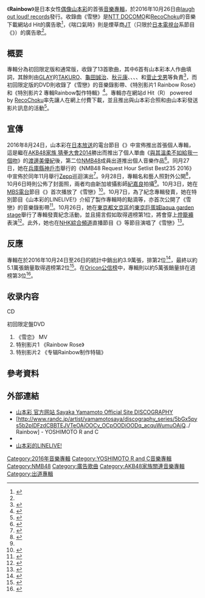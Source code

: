 {{Infobox Album
| Name           = Rainbow
| Type           = [[錄音室專輯|錄音室專輯]]
| Artist         = [[山本彩|山本彩]]
| Released       = 2016年10月26日
| Recorded       = 2016年
| Genre          = [[J-POP|J-POP]]
| Length         = 
| Label          = [[YOSHIMOTO_R_and_C|laugh out loud! records]]
| Producer       = [[龜田誠治|龜田誠治]]
| Reviews        = 
| Chart position = 
* [[告示牌_(雜誌)|Billboard JAPAN Top Albums Sales]]週榜第2名<ref>{{Cite news|url=http://www.billboard-japan.com/d_news/detail/43735/2|language=ja|script-title=ja:【ビルボード】嵐『Are You Happy?』650,352枚売り上げ、アルバム・セールス1位|newspaper=Billboard JAPAN|publisher=Hanshin Contents Link Corporation , PLANTECH Co.,Ltd. & Prometheus Global Media, LLC.|date=2016-10-31|accessdate=2016-11-01|archive-date=2016-11-03|archive-url=https://web.archive.org/web/20161103093109/http://www.billboard-japan.com/d_news/detail/43735/2|dead-url=no}}</ref>
* [[Oricon公信榜|Oricon]]专辑週榜第3名<ref>{{Cite news|url=http://www.ro69.jp/news/detail/150798|language=ja|script-title=ja:嵐、最新作『Are You Happy?』がオリコン初登場1位！|newspaper=RO69|publisher=rockin'on holdings|date=2016-11-01|accessdate=2016-11-01|archive-date=2016-11-03|archive-url=https://web.archive.org/web/20161103233813/http://www.ro69.jp/news/detail/150798|dead-url=no}}</ref>
| Certification  = 
| Last album     = -
| This album     = 《'''Rainbow'''》<br />（2016年）
| Next album     = 《[[identity_(山本彩專輯)|identity]]》<br />（2017年）
| Misc           = 
| EAN            = 
| Tracklist      = 
}}
《'''Rainbow'''》是日本女性[[日本偶像|偶像]][[山本彩|山本彩]]的首張[[音樂專輯|音樂專輯]]，於2016年10月26日由[[YOSHIMOTO_R_and_C|laugh out loud! records]]發行。收錄曲《雪戀》是[[NTT_DOCOMO|NTT DOCOMO]]和[[RecoChoku|RecoChoku]]的音樂下載網站d Hit的廣告歌<ref>{{Cite web|url=http://www.yamamotosayaka.jp/news/?id=20|language=ja|script-title=ja:山本彩 1stソロアルバム「Rainbow」の中から「雪恋」が、dヒッツCMタイアップに決定|work=山本彩 官方网站 Yamamoto Sayaka Official Site|date=2016-10-19|accessdate=2016-10-19|archive-date=2016-10-20|archive-url=https://web.archive.org/web/20161020040349/http://www.yamamotosayaka.jp/news/?id=20|dead-url=no}}</ref>，《喘口氣時》則是煙草商[[日本煙草產業公司|JT]]（只限於[[日本電視台|日本電視台]]系節目《{{Link-ja|另一天空|アナザースカイ}}》）的廣告歌<ref name="山本彩、ソロ初アルバム収録曲&ジャケ写公開"/>。

== 概要 ==
專輯分為初回限定版和通常版，收錄了13首歌曲，其中6首有山本彩本人作曲填詞，其餘則由[[GLAY|GLAY]]的[[TAKURO|TAKURO]]、[[龜田誠治|龜田誠治]]、[[秋元康|秋元康]]、{{Link-ja|石渡淳治|いしわたり淳治}}、{{Link-ja|百田留衣|百田留衣}}、{{Link-ja|蔦谷好位置|蔦谷好位置}}、{{Link-ja|生澤佑一|生沢佑一}}和[[菅止戈男|菅止戈男]]等負責<ref name="山本彩、ソロ初アルバム収録曲&ジャケ写公開">{{cite web |url=http://www.oricon.co.jp/news/2079591/full/ |language=ja |script-title=ja:山本彩、ソロ初アルバム収録曲&ジャケ写公開 |publisher=Oricon |date=2016-10-06 |accessdate=2016-11-02 |archive-date=2016-10-09 |archive-url=https://web.archive.org/web/20161009150318/http://www.oricon.co.jp/news/2079591/full/ |dead-url=no }}</ref>，而初回限定版的DVD則收錄了《雪戀》的音樂錄影帶、《特別影片1 Rainbow Rose》和《特別影片2 專輯Rainbow製作特輯》<ref>{{cite web |url=http://yamamotosayaka.jp/index.php#discographyArea |language=ja |script-title=ja:Rainbow |publisher=[[YOSHIMOTO_R_and_C|laugh out loud! records]] |accessdate=2016-11-02 |archive-date=2016-10-31 |archive-url=https://web.archive.org/web/20161031112319/http://yamamotosayaka.jp/index.php#discographyArea |dead-url=no }}</ref>。專輯亦在網站d Hit（R） powered by [[RecoChoku|RecoChoku]]率先讓人在網上付費下載，並且推出與山本彩合照和由山本彩發送影片訊息的活動<ref>{{cite web |url=http://realsound.jp/2016/10/post-9792.html |language=ja |script-title=ja:山本彩、「d ヒッツ」にてアルバム『Rainbow』全曲先行配信スタート　“山本彩と会える”企画も |publisher=RealSound |date=2016-10-20 |accessdate=2016-11-02 |archive-date=2016-11-04 |archive-url=https://web.archive.org/web/20161104003404/http://realsound.jp/2016/10/post-9792.html |dead-url=no }}</ref>。

==宣傳==
2016年8月24日，山本彩在[[日本放送|日本放送]]的電台節目《{{link-ja|AKB48的All Night Nippon|AKB48のオールナイトニッポン}}》中宣佈推出首張個人專輯，這是繼在[[AKB48家族_猜拳大會2014|AKB48家族 猜拳大會2014]]勝出而推出了個人單曲《[[與其溫柔不如給我一個吻|與其溫柔不如給我一個吻]]》的[[渡邊美優紀|渡邊美優紀]]後，第二位[[NMB48|NMB48]]成員出道推出個人音樂作品<ref>{{Cite news|url=http://www.oricon.co.jp/news/2077293/full/|language=ja|script-title=ja:NMB山本彩、10・26ソロデビュー 亀田誠治・TAKURO・スガシカオら参加|newspaper=ORICON STYLE|publisher=oricon ME|date=2016-08-25|accessdate=2016-10-02|archive-date=2016-10-19|archive-url=https://web.archive.org/web/20161019094004/http://www.oricon.co.jp/news/2077293/full/|dead-url=no}}</ref>。同月27日，她在[[兵庫縣|兵庫縣]][[神戶市|神戶市]]{{Link-ja|世界紀念廳|ワールド記念ホール}}舉行的《NMB48 Request Hour Setlist Best235 2016》中宣佈於同年11月舉行[[Zepp|Zepp]]巡迴演出<ref>{{cite web |url=http://www.oricon.co.jp/news/2077544/full/ |language=ja |script-title=ja:さや姉、初ソロツアー決定「夢にまで見た日々」 |publisher=[[Oricon|Oricon]] |date=2016-08-25 |accessdate=2016-11-02 |archive-date=2016-09-11 |archive-url=https://web.archive.org/web/20160911151822/http://www.oricon.co.jp/news/2077544/full/ |dead-url=no }}</ref>。9月28日，專輯名和藝人照對外公開<ref name="photo">{{Cite news|url=https://deview.co.jp/News?am_article_id=2079131|language=ja|script-title=ja:山本彩、ソロデビュー作のアーティスト写真解禁 レスリー・キーと再タッグ|date=2016-09-28|accessdate=2016-10-02|newspaper=Deview|publisher=oricon ME|archive-date=2019-02-17|archive-url=https://web.archive.org/web/20190217171413/https://deview.co.jp/News?am_article_id=2079131|dead-url=no}}</ref>，10月6日時則公佈了封面照，兩者均由新加坡攝影師[[紀嘉良|紀嘉良]]拍攝<ref name="山本彩、ソロ初アルバム収録曲&ジャケ写公開"/>。10月3日，她在[[MBS電台|MBS電台]]節目《{{Link-ja|正在做appeal!|アッパレやってまーす!}}》首次播放了《雪戀》<ref>{{Cite web|url=http://yamamotosayaka.jp/news/?id=12|language=ja|script-title=ja:10/3（月）ソロアルバム『Rainbow』より「雪恋」がMBSラジオ「アッパレやってまーす！」で初解禁されました。|work=山本彩 官方网站 Sayaka Yamamoto Official Site|publisher=|date=2016-10-03|accessdate=2016-10-07|archive-date=2016-10-09|archive-url=https://web.archive.org/web/20161009145102/http://yamamotosayaka.jp/news/?id=12|dead-url=no}}</ref>。10月7日，為了紀念專輯發賣，她在{{Link-ja|LINE LIVE|LINE LIVE}}特別節目《山本彩的LINELIVE!》介紹了製作專輯時的點滴等，亦首次公開了《雪戀》的音樂錄影帶<ref>{{Cite web|url=http://lineblog.me/livepress/archives/11811723.html|language=ja|script-title=ja:山本彩、ソロデビューアルバムの制作秘話を披露「このアルバムで皆さんの心を“彩って”いけたら」|work=LIVE PRESS 官方博客|publisher=LINE|date=2016-10-13|accessdate=2016-10-21|archive-date=2016-10-21|archive-url=https://web.archive.org/web/20161021200121/http://lineblog.me/livepress/archives/11811723.html|dead-url=no}}</ref>。10月26日，她在[[東京都|東京都]][[文京區|文京區]]的[[東京巨蛋城|東京巨蛋城laqua garden stage]]舉行了專輯發賣紀念活動，並且揚言假如取得週榜第1位，將會穿上[[燈籠褲|燈籠褲]]表演<ref>{{cite web |url=http://www.oricon.co.jp/news/2080543/full/ |language=ja |script-title=ja:山本彩、ソロ初アルバム1位でブルマ公演を約束 アイドル卒業は「まだ大丈夫」 |publisher=Oricon |date=2016-10-26 |accessdate=2016-11-02 |archive-date=2016-11-01 |archive-url=https://web.archive.org/web/20161101043051/http://www.oricon.co.jp/news/2080543/full/ |dead-url=no }}</ref>。此外，她也在[[NHK綜合頻道|NHK綜合頻道]]直播節目《{{Link-ja|歌曲演唱會|うたコン}}》等節目演唱了《雪戀》<ref>{{cite web |url=http://www.nikkansports.com/entertainment/akb48/news/1729271.html |language=ja |script-title=ja:山本彩がＮＨＫ「うたコン」でソロ出演　２曲熱唱 |publisher=[[日刊體育|日刊體育]] |date=2016-10-25 |accessdate=2016-11-02 |archive-date=2016-11-04 |archive-url=https://web.archive.org/web/20161104005913/http://www.nikkansports.com/entertainment/akb48/news/1729271.html |dead-url=no }}</ref>。

==反應==
專輯在{{Link-ja|SoundScan Japan|サウンドスキャンジャパン}}於2016年10月24日至26日的統計中銷出約3.9萬張，排第2位<ref>{{cite web |url=http://www.billboard-japan.com/d_news/detail/43589/2 |language=ja |script-title=ja:【先ヨミ】嵐、1年ぶり新作ALが現在首位独走中 さや姉のソロALが2位に |date=2016-10-27 |publisher=[[告示牌_(雜誌)|告示牌]] |accessdate=2016-11-02 |archive-date=2016-11-04 |archive-url=https://web.archive.org/web/20161104005607/http://www.billboard-japan.com/d_news/detail/43589/2 |dead-url=no }}</ref>，最終以約5.1萬張銷量取得週榜第2位<ref>{{cite web |url=http://www.billboard-japan.com/d_news/detail/43735/2 |language=ja |script-title=ja:【ビルボード】嵐『Are You Happy?』650,352枚売り上げ、アルバム・セールス1位 |publisher=告示牌 |date=2016-10-31 |accessdate=2016-11-02 |archive-date=2016-11-03 |archive-url=https://web.archive.org/web/20161103093109/http://www.billboard-japan.com/d_news/detail/43735/2 |dead-url=no }}</ref>。在[[Oricon公信榜|Oricon公信榜]]中，專輯則以約5萬張銷量排在週榜第3位<ref>{{cite web |url=http://www.jiji.com/jc/ak?s=news&k=2016103100863 |language=ja |script-title=ja:ＮＭＢ４８山本彩のソロデビューアルバムが３位に＝初週の売り上げ５万枚－オリコン |publisher=[[時事通信社|時事通信社]] |date=2016-11-01 |accessdate=2016-11-02 |deadurl=yes |archiveurl=https://archive.is/20161102063546/http://www.jiji.com/jc/ak?s=news&k=2016103100863 |archivedate=2016-11-02 }}</ref>。

== 收录内容 ==
;CD
{{tracklist
| collapsed = 
| headline = 
| extra_column = 編曲
| total_length = 
| all_lyrics =

| title1 = Rainbow Rose
| note1 = 
| lyrics1 = 山本彩
| music1 = 山本彩
| extra1 = [[龜田誠治|龜田誠治]]
| length1 = 

| title2 = 雪戀
| note2 = 
| lyrics2 = 山本彩
| music2 = 山本彩
| extra2 = 龜田誠治
| length2 = 

| title3 = 一句話
| note3 = 
| lyrics3 = {{Link-ja|石渡淳治|いしわたり淳治}}
| music3 = {{Link-ja|百田留衣|百田留衣}}
| extra3 = 龜田誠治
| length3 = 

| title4 = 成為女朋友
| lyrics4 =山本彩
| music4 = 山本彩
| extra4 = 龜田誠治
| length4 = 

| title5 = 愛的接力棒
| lyrics5 =石渡淳治
| music5 = {{Link-ja|蔦谷好位置|蔦谷好位置}}
| extra5 = 龜田誠治
| length5 =
 
| title6 = BADDAYS
| lyrics6 = [[TAKURO|TAKURO]]
| music6 = TAKURO
| extra6 = 龜田誠治和TAKURO
| length6 =
 
| title7 = 月影
| lyrics7 =山本彩
| music7 = 山本彩
| extra7 = 龜田誠治
| length7 =
 
| title8 = Smile
| lyrics8 =龜田誠治
| music8 = 龜田誠治
| extra8 = 龜田誠治
| length8 = 

| title9 = 心之盾
| lyrics9 =山本彩
| music9 = 山本彩
| extra9 = 龜田誠治
| length9 =
 
| title10 = 喘口氣時
| lyrics10 = 岩田純平
| music10 = {{Link-ja|生澤佑一|生沢佑一}}
| extra10 = 龜田誠治
| length10 =
 
| title11 = 問號
| lyrics11 = [[秋元康|秋元康]]
| music11 = 山本彩
| extra11 = 龜田誠治
| length11 = 

| title12 = 幸福的碎片
| lyrics12 =山本彩
| music12 = 山本彩
| extra12 = 龜田誠治
| length12 =
 
| title13 = Melody
| lyrics13 =[[菅止戈男|菅止戈男]]
| music13 = 菅止戈男
| extra13 = 龜田誠治
| length13 = 
}}
;初回限定盤DVD
# 《雪恋》 MV
# 特别影片1 《Rainbow Rose》
# 特别影片2 《专辑Rainbow制作特辑》

== 參考資料 ==
{{Reflist}}

== 外部連結 ==
* [http://yamamotosayaka.jp/index.php#discographyArea 山本彩 官方网站 Sayaka Yamamoto Official Site DISCOGRAPHY]{{Wayback|url=http://yamamotosayaka.jp/index.php#discographyArea |date=20161031112319 }}{{ja}}
* [http://www.randc.jp/artist/yamamotosaya/discography_series/5bGx5pys5b2pIDFzdCBBTEJVTeOAjOOCv_OCpOODiOODq_acquWumuOAjQ../ Rainbow]{{Wayback|url=http://www.randc.jp/artist/yamamotosaya/discography_series/5bGx5pys5b2pIDFzdCBBTEJVTeOAjOOCv_OCpOODiOODq_acquWumuOAjQ../ |date=20170425004209 }} - YOSHIMOTO R and C{{ja}}
* {{YouTube|SB1pJXF7Izk|<nowiki>[MV]</nowiki> 山本彩 「雪恋」short ver.}}
* [https://live.line.me/r/channels/38869/broadcast/61101 山本彩的LINELIVE!]{{Wayback|url=https://live.line.me/r/channels/38869/broadcast/61101 |date=20161009203555 }}{{ja}}

{{DEFAULTSORT:Reinbō}}
[[Category:2016年音樂專輯|Category:2016年音樂專輯]]
[[Category:YOSHIMOTO_R_and_C音樂專輯|Category:YOSHIMOTO R and C音樂專輯]]
[[Category:NMB48|Category:NMB48]]
[[Category:廣告歌曲|Category:廣告歌曲]]
[[Category:AKB48家族關連音樂專輯|Category:AKB48家族關連音樂專輯]]
[[Category:出道專輯|Category:出道專輯]]